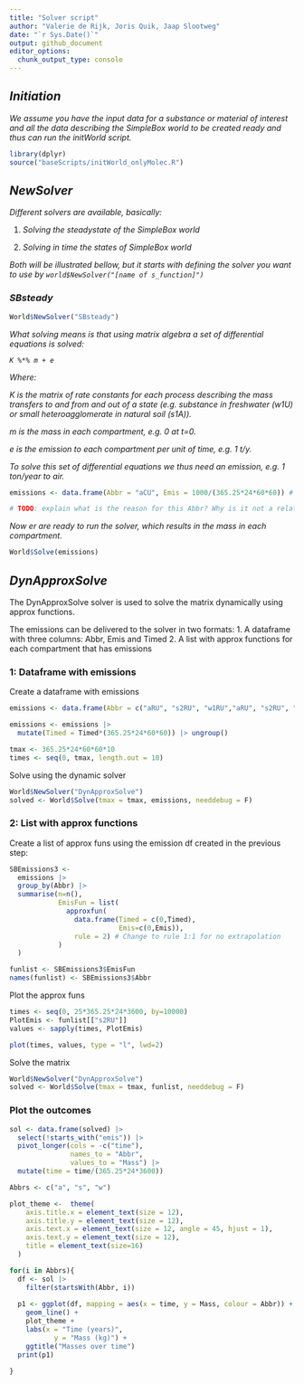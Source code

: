 ```yaml
---
title: "Solver script"
author: "Valerie de Rijk, Joris Quik, Jaap Slootweg"
date: "`r Sys.Date()`"
output: github_document
editor_options: 
  chunk_output_type: console
---
```


## *Initiation*

*We assume you have the input data for a substance or material of interest and all the data describing the SimpleBox world to be created ready and thus can run the initWorld script.*

```r
library(dplyr)
source("baseScripts/initWorld_onlyMolec.R")
```

## *NewSolver*

*Different solvers are available, basically:*

1.  *Solving the steadystate of the SimpleBox world*

2.  *Solving in time the states of SimpleBox world*

*Both will be illustrated bellow, but it starts with defining the solver you want to use by `world$NewSolver("[name of s_function]")`*

### *SBsteady*

```r
World$NewSolver("SBsteady")
```

*What solving means is that using matrix algebra a set of differential equations is solved:*

*`K %*% m + e`*

*Where:*

*K is the matrix of rate constants for each process describing the mass transfers to and from and out of a state (e.g. substance in freshwater (w1U) or small heteroagglomerate in natural soil (s1A)).*

*m is the mass in each compartment, e.g. 0 at t=0.*

*e is the emission to each compartment per unit of time, e.g. 1 t/y.*

*To solve this set of differential equations we thus need an emission, e.g. 1 ton/year to air.*

```r
emissions <- data.frame(Abbr = "aCU", Emis = 1000/(365.25*24*60*60)) # convert 1 t/y to si units: kg/s

# TODO: explain what is the reason for this Abbr? Why is it not a relational table defining scale, compartment and species as for all other data?
```

*Now er are ready to run the solver, which results in the mass in each compartment.*

```r
World$Solve(emissions)
```

## *DynApproxSolve*

The DynApproxSolve solver is used to solve the matrix dynamically using approx functions. 

The emissions can be delivered to the solver in two formats: 
1. A dataframe with three columns: Abbr, Emis and Timed
2. A list with approx functions for each compartment that has emissions

### 1: Dataframe with emissions

Create a dataframe with emissions
```r
emissions <- data.frame(Abbr = c("aRU", "s2RU", "w1RU","aRU", "s2RU", "w1RU"), Emis = c(10, 10, 10,20, 20, 20), Timed = c(1, 2, 3, 4, 5, 6)) # convert 1 t/y to si units: kg/s

emissions <- emissions |>
  mutate(Timed = Timed*(365.25*24*60*60)) |> ungroup()

tmax <- 365.25*24*60*60*10
times <- seq(0, tmax, length.out = 10)

```

Solve using the dynamic solver
```r
World$NewSolver("DynApproxSolve")
solved <- World$Solve(tmax = tmax, emissions, needdebug = F)
```

### 2: List with approx functions 

Create a list of approx funs using the emission df created  in the previous step:

```r
SBEmissions3 <- 
  emissions |> 
  group_by(Abbr) |> 
  summarise(n=n(),
            EmisFun = list(
              approxfun(
                data.frame(Timed = c(0,Timed), 
                           Emis=c(0,Emis)),
                rule = 2) # Change to rule 1:1 for no extrapolation
            )
  )

funlist <- SBEmissions3$EmisFun
names(funlist) <- SBEmissions3$Abbr

```

Plot the approx funs
```r
times <- seq(0, 25*365.25*24*3600, by=10000)
PlotEmis <- funlist[["s2RU"]]
values <- sapply(times, PlotEmis)

plot(times, values, type = "l", lwd=2)
```

Solve the matrix
```r

World$NewSolver("DynApproxSolve")
solved <- World$Solve(tmax = tmax, funlist, needdebug = F)
```

### Plot the outcomes

```r
sol <- data.frame(solved) |>
  select(!starts_with("emis")) |>
  pivot_longer(cols = -c("time"),
               names_to = "Abbr",
               values_to = "Mass") |>
  mutate(time = time/(365.25*24*3600))

Abbrs <- c("a", "s", "w")

plot_theme <-  theme(
    axis.title.x = element_text(size = 12),    
    axis.title.y = element_text(size = 12),    
    axis.text.x = element_text(size = 12, angle = 45, hjust = 1),     
    axis.text.y = element_text(size = 12),
    title = element_text(size=16)
  )

for(i in Abbrs){
  df <- sol |>
    filter(startsWith(Abbr, i)) 
  
  p1 <- ggplot(df, mapping = aes(x = time, y = Mass, colour = Abbr)) +
    geom_line() + 
    plot_theme +
    labs(x = "Time (years)",
           y = "Mass (kg)") +
    ggtitle("Masses over time") 
  print(p1)

}

```

